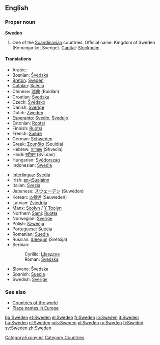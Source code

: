 ==English==
{{wikipedia}}
===Proper noun===
'''Sweden'''

#One of the [[Scandinavian]] countries. Official name: Kingdom of Sweden (Konungariket Sverige). [[Capital]]: [[Stockholm]].<!--this is irrelevant to the meaning and does not belong here: <br>By non-[[European]]s sometimes mistaken for [[Switzerland]] or [[vice versa]], perhaps due to a mix-up of the words [[Swedish]]/[[Swiss]].-->

====Translations====
{{top}}
*Arabic: {{ARchar|[[السويد]]}} {{Unicode|(as-suwéid)}}
*Bosnian: [[Švedska#Bosnian|Švedska]] {{f}}
*[[Breton]]: [[Sveden]]
*[[Catalan]]: [[Suècia]] {{f}}
*Chinese: [[瑞典]] (Ruìdiǎn)
*Croatian: [[Švedska#Croatian|Švedska]] {{f}}
*Czech: [[Švédsko]]
*Danish: [[Sverige]]
*Dutch: [[Zweden]]
*[[Esperanto]]: [[Svedio]], [[Svedujo]]
*Estonian: [[Rootsi]]
*Finnish: [[Ruotsi]]
*French: [[Suède]] {{f}}
*German: [[Schweden]] {{n}}
*Greek: [[Σουηδία]] (Souidía) {{f}}
*Hebrew: [[שוודיה]] (Shvedia)
*Hindi: [[स्वीडन]] (Svī.dan)
*Hungarian: [[Svédország]]
*Indonesian: [[Swedia]]
{{mid}}
*[[Interlingua]]: [[Svedia]]
*Irish: [[an-tSualainn]] {{f}}
*Italian: [[Svezia]] {{f}}
*Japanese: [[スウェーデン]] (Suwēden)
*Korean: [[스웨덴]] (Seuweden)
*Latvian: [[Zviedrija]] {{f}}
*Manx: [[Soolyn]] / [[Y Toolyn]]
*Northern [[Sami]]: [[Ruoŧŧa]]
*Norwegian: [[Sverige]]
*Polish: [[Szwecja]] {{f}}
*Portuguese: [[Suécia]] {{f}}
*Romanian: [[Suedia]] {{f}}
*Russian: [[Швеция]] (Švétsija) {{f}}
*Serbian:
*:Cyrillic: [[Шведска#Serbian|Шведска]] {{f}}
*:Roman: [[Švedska#Serbian|Švedska]] {{f}}
*Slovene: [[Švedska#Slovene|Švedska]] {{f}}
*Spanish: [[Suecia]] {{f}}
*Swedish: [[Sverige]]
{{bottom}}

===See also=== 
*[[Countries of the world]]
*[[Wiktionary Appendix:Place names in Europe|Place names in Europe]]

[[Category:Exonyms]]
[[Category:Countries]]

[[bg:Sweden]]
[[et:Sweden]]
[[el:Sweden]]
[[fr:Sweden]]
[[io:Sweden]]
[[it:Sweden]]
[[hu:Sweden]]
[[nl:Sweden]]
[[nds:Sweden]]
[[pl:Sweden]]
[[ro:Sweden]]
[[fi:Sweden]]
[[sv:Sweden]]
[[zh:Sweden]]